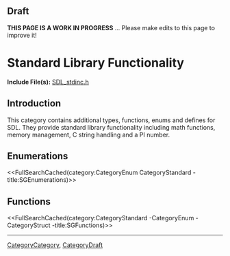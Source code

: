<!-- # page was renamed from CategoryAdditionalOther -->

== Draft ==

'''THIS PAGE IS A WORK IN PROGRESS''' ... Please make edits to this page to improve it!


= Standard Library Functionality =

'''Include File(s):'''  [http://hg.libsdl.org/SDL/file/default/include/SDL_stdinc.h SDL_stdinc.h]


== Introduction ==
This category contains additional types, functions, enums and defines for SDL. They provide standard library functionality including math functions, memory management, C string handling and a PI number.

== Enumerations ==
<<FullSearchCached(category:CategoryEnum CategoryStandard -title:SGEnumerations)>>

<!-- #== Structures == -->
<!-- #<<FullSearchCached(category:CategoryStruct CategoryStandard -title:SGStructures)>> -->

== Functions ==
<<FullSearchCached(category:CategoryStandard -CategoryEnum -CategoryStruct -title:SGFunctions)>>

----
[[CategoryCategory]], [[CategoryDraft]]
